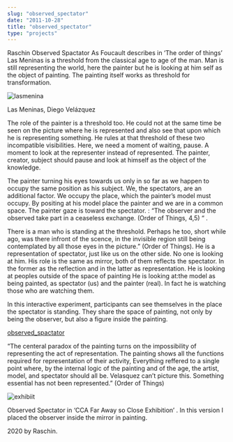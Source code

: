 ```yaml
---
slug: "observed_spectator"
date: "2011-10-28"
title: "observed_spectator"
type: "projects"
---
```


Raschin
Observed Spactator
As Foucault describes in ‘The order of things’ Las Meninas is a threshold from the classical age to age of the man. Man is still representing the world, here the painter but he is looking at him self as the object of painting. The painting itself works as threshold for transformation.

![lasmenina](http://raschin.com/blog/wp-content/uploads/2010/11/lasmenina.jpg)

Las Meninas, Diego Velázquez


The role of the painter is a threshold too. He could not at the same time be seen on the picture where he is represented and also see that upon which he is representing something. He rules at that threshold of these two incompatible visibilities. Here, we need a moment of waiting, pause. A moment to look at the representer instead of represented. The painter, creator, subject should pause and look at himself as the object of the knowledge.

The painter turning his eyes towards us only in so far as we happen to occupy the same position as his subject. We, the spectators, are an additional factor. We occupy the place, which the painter’s model must occupy. By positing at his model place the painter and we are in a common space. The painter gaze is toward the spectator. : “The observer and the observed take part in a ceaseless exchange. (Order of Things, 4,5) “ .

There is a man who is standing at the threshold. Perhaps he too, short while ago, was there infront of the scence, in the invisible region still being contemplated by all those eyes in the picture.” (Order of Things). He is a representation of spectator, just like us on the other side. No one is looking at him. His role is the same as mirror, both of them reflects the spectator. In the former as the reflection and in the latter as representation. He is looking at peoples outside of the space of painting He is looking at:the model as being painted, as spectator (us) and the painter (real). In fact he is watching those who are watching them.

In this interactive experiment, participants can see themselves in the place the spectator is standing. They share the space of painting, not only by being the observer, but also a figure inside the painting.

[observed_spactator](https://www.youtube.com/watch?time_continue=9&v=gMpyOZ0LRUQ&feature=emb_logo)

“The centeral paradox of the painting turns on the impossibility of representing the act of representation. The painting shows all the functions required for representation of their activity, Everything reffered to a single point where, by the internal logic of the painting and of the age, the artist, model, and spectator should all be. Velasquez can’t picture this. Something essential has not been represented.” (Order of Things)


![exhibiit](http://raschin.com/blog/wp-content/uploads/2010/11/LESMANINAS.jpg)


Observed Spectator in ‘CCA Far Away so Close Exhibition’ . In this version I placed the observer inside the mirror in painting.

2020 by Raschin.